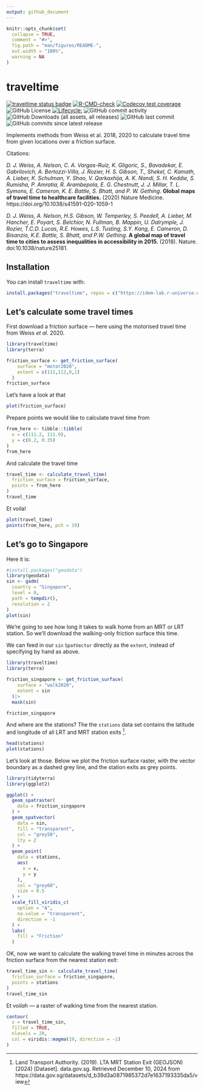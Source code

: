 ```yaml
---
output: github_document
---
```


<!-- README.md is generated from README.Rmd. Please edit that file -->

```r
knitr::opts_chunk$set(
  collapse = TRUE,
  comment = "#>",
  fig.path = "man/figures/README-",
  out.width = "100%",
  warning = NA
)
```

# traveltime

<!-- badges: start -->
[![traveltime status badge](https://idem-lab.r-universe.dev/badges/traveltime)](https://idem-lab.r-universe.dev/traveltime)
[![R-CMD-check](https://github.com/idem-lab/traveltime/actions/workflows/R-CMD-check.yaml/badge.svg)](https://github.com/idem-lab/traveltime/actions/workflows/R-CMD-check.yaml)
[![Codecov test coverage](https://codecov.io/gh/idem-lab/traveltime/branch/main/graph/badge.svg)](https://app.codecov.io/gh/idem-lab/traveltime?branch=main)
![GitHub License](https://img.shields.io/github/license/geryan/traveltime)
[![Lifecycle:](https://img.shields.io/badge/lifecycle-experimental-orange.svg)](https://lifecycle.r-lib.org/articles/stages.html#experimental)
![GitHub commit activity](https://img.shields.io/github/commit-activity/w/geryan/traveltime)
![GitHub Downloads (all assets, all releases)](https://img.shields.io/github/downloads/geryan/traveltime/total)
![GitHub last commit](https://img.shields.io/github/last-commit/geryan/traveltime)
![GitHub commits since latest release](https://img.shields.io/github/commits-since/geryan/traveltime/latest)
<!-- badges: end -->

Implements methods from Weiss et al. 2018, 2020 to calculate travel time from
given locations over a friction surface.

Citations:

*D. J. Weiss, A. Nelson, C. A. Vargas-Ruiz, K. Gligoric, S., Bavadekar, E.
Gabrilovich, A. Bertozzi-Villa, J. Rozier, H. S. Gibson, T., Shekel, C. Kamath,
A. Lieber, K. Schulman, Y. Shao, V. Qarkaxhija, A. K. Nandi, S. H. Keddie, S.
Rumisha, P. Amratia, R. Arambepola, E. G. Chestnutt, J. J. Millar, T. L. Symons,
E. Cameron, K. E. Battle, S. Bhatt, and P. W. Gething.* **Global maps of travel
time to healthcare facilities.** (2020) Nature Medicine.
https://doi.org/10.1038/s41591-020-1059-1

*D. J. Weiss, A. Nelson, H.S. Gibson, W. Temperley, S. Peedell, A. Lieber, M.
Hancher, E. Poyart, S. Belchior, N. Fullman, B. Mappin, U. Dalrymple, J. Rozier,
T.C.D. Lucas, R.E. Howes, L.S. Tusting, S.Y. Kang, E. Cameron, D. Bisanzio, K.E.
Battle, S. Bhatt, and P.W. Gething.* **A global map of travel time to cities to
assess inequalities in accessibility in 2015.** (2018). Nature.
doi:10.1038/nature25181.

## Installation

You can install `traveltime` with:

``` r
install.packages("traveltime", repos = c("https://idem-lab.r-universe.dev"))
```

## Let's calculate some travel times

First download a friction surface — here using the motorised travel time from
Weiss *et al.* 2020.
```r
library(traveltime)
library(terra)

friction_surface <- get_friction_surface(
    surface = "motor2020",
    extent = c(111,112,0,1)
  )
friction_surface
```

Let's have a look at that
```r
plot(friction_surface)
```

Prepare points we would like to calculate travel time from
```r
from_here <- tibble::tibble(
  x = c(111.2, 111.9),
  y = c(0.2, 0.35)
)
from_here
```

And calculate the travel time
```r
travel_time <- calculate_travel_time(
  friction_surface = friction_surface,
  points = from_here
)
travel_time
```

Et voila!
```r
plot(travel_time)
points(from_here, pch = 19)
```

## Let's go to Singapore

Here it is:
```r
#install.packages("geodata")
library(geodata)
sin <- gadm(
  country = "Singapore",
  level = 0,
  path = tempdir(),
  resolution = 2
)
plot(sin)
```

We're going to see how long it takes to walk home from an MRT or LRT station. So
we'll download the walking-only friction surface this time.

We can feed in our `sin` `SpatVector` directly as the `extent`, instead of
specifying by hand as above. 
```r
library(traveltime)
library(terra)

friction_singapore <- get_friction_surface(
    surface = "walk2020",
    extent = sin
  )|> 
  mask(sin)

friction_singapore
```

And where are the stations? The the `stations` data set contains the latitude
and longitude of all LRT and MRT station exits [^1].
```r
head(stations)
plot(stations)
```
Let's look at those. Below we plot the friction surface raster, with the vector
boundary as a dashed grey line, and the station exits as grey points.
```r
library(tidyterra)
library(ggplot2)

ggplot() +
  geom_spatraster(
    data = friction_singapore
  ) +
  geom_spatvector(
    data = sin,
    fill = "transparent",
    col = "grey50",
    lty = 2
  ) +
  geom_point(
    data = stations,
    aes(
      x = x,
      y = y
    ),
    col = "grey60",
    size = 0.5
  ) +
  scale_fill_viridis_c(
    option = "A",
    na.value = "transparent",
    direction = -1
  ) +
  labs(
    fill = "Friction"
  )


```

OK, now we want to calculate the walking travel time in minutes across the 
friction surface from the nearest station exit:
```r
travel_time_sin <- calculate_travel_time(
  friction_surface = friction_singapore,
  points = stations
)
travel_time_sin
```

Et voi*lah* --- a raster of walking time from the nearest station.
```r
contour(
  x = travel_time_sin,
  filled = TRUE,
  nlevels = 20,
  col = viridis::magma(19, direction = -1)
)
```

[^1]: Land Transport Authority. (2019). LTA MRT Station Exit (GEOJSON) (2024)
[Dataset]. data.gov.sg. Retrieved December 10, 2024 from
https://data.gov.sg/datasets/d_b39d3a0871985372d7e1637193335da5/view


